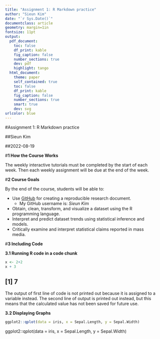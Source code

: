 ```yaml
---
title: "Assignment 1: R Markdown practice"
author: "Sieun Kim"
date: "`r Sys.Date()`"
documentclass: article
geometry: margin=1in
fontsize: 11pt
output:
  pdf_document:
    toc: false
    df_print: kable
    fig_caption: false
    number_sections: true
    dev: pdf
    highlight: tango
  html_document:
    theme: paper
    self_contained: true
    toc: false
    df_print: kable
    fig_caption: false
    number_sections: true
    smart: true
    dev: svg
urlcolor: blue
---
```


<!-- Write your Markdown below this line -->

#Assignment 1: R Markdown practice

##Sieun Kim

##2022-08-19

#**1 How the Course Works**

The weekly interactive tutorials must be completed by the start of each week. Then each weekly assignment will be due at the end of the week.

#**2 Course Goals**

By the end of the course, students will be able to:

* Use [GitHub](https://github.com/) for creating a reproducible research document.
    * My GitHub username is: *Sieun Kim*
* Obtain, clean, transform, and visualize a dataset using the R programming language. 
* Interpret and predict dataset trends using statistical inference and models. 
* Critically examine and interpret statistical claims reported in mass media.

#**3 Including Code**

**3.1 Running R code in a code chunk**

```r
x <- 2+2
x + 3
```

## [1] 7
The output of first line of code is not printed out because it is assigned to a variable instead. 
The second line of output is printed out instead, but this means that the calculated value has not been saved for future use.

**3.2 Displaying Graphs**
```r
ggplot2::qplot(data = iris, x = Sepal.Length, y = Sepal.Width)
```

ggplot2::qplot(data = iris, x = Sepal.Length, y = Sepal.Width)



